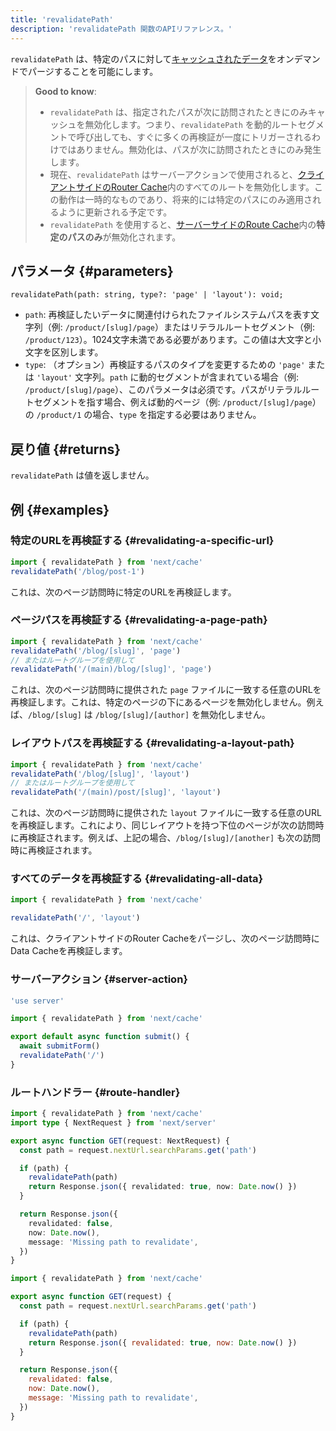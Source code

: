```yaml
---
title: 'revalidatePath'
description: 'revalidatePath 関数のAPIリファレンス。'
---
```


`revalidatePath` は、特定のパスに対して[キャッシュされたデータ](/docs/app/deep-dive/caching)をオンデマンドでパージすることを可能にします。

> **Good to know**:
>
> - `revalidatePath` は、指定されたパスが次に訪問されたときにのみキャッシュを無効化します。つまり、`revalidatePath` を動的ルートセグメントで呼び出しても、すぐに多くの再検証が一度にトリガーされるわけではありません。無効化は、パスが次に訪問されたときにのみ発生します。
> - 現在、`revalidatePath` はサーバーアクションで使用されると、[クライアントサイドのRouter Cache](/docs/app/deep-dive/caching#client-side-router-cache)内のすべてのルートを無効化します。この動作は一時的なものであり、将来的には特定のパスにのみ適用されるように更新される予定です。
> - `revalidatePath` を使用すると、[サーバーサイドのRoute Cache](/docs/app/deep-dive/caching#full-route-cache)内の**特定のパスのみ**が無効化されます。

## パラメータ {#parameters}

```tsx
revalidatePath(path: string, type?: 'page' | 'layout'): void;
```

- `path`: 再検証したいデータに関連付けられたファイルシステムパスを表す文字列（例: `/product/[slug]/page`）またはリテラルルートセグメント（例: `/product/123`）。1024文字未満である必要があります。この値は大文字と小文字を区別します。
- `type`: （オプション）再検証するパスのタイプを変更するための `'page'` または `'layout'` 文字列。`path` に動的セグメントが含まれている場合（例: `/product/[slug]/page`）、このパラメータは必須です。パスがリテラルルートセグメントを指す場合、例えば動的ページ（例: `/product/[slug]/page`）の `/product/1` の場合、`type` を指定する必要はありません。

## 戻り値 {#returns}

`revalidatePath` は値を返しません。

## 例 {#examples}

### 特定のURLを再検証する {#revalidating-a-specific-url}

```ts
import { revalidatePath } from 'next/cache'
revalidatePath('/blog/post-1')
```

これは、次のページ訪問時に特定のURLを再検証します。

### ページパスを再検証する {#revalidating-a-page-path}

```ts
import { revalidatePath } from 'next/cache'
revalidatePath('/blog/[slug]', 'page')
// またはルートグループを使用して
revalidatePath('/(main)/blog/[slug]', 'page')
```

これは、次のページ訪問時に提供された `page` ファイルに一致する任意のURLを再検証します。これは、特定のページの下にあるページを無効化しません。例えば、`/blog/[slug]` は `/blog/[slug]/[author]` を無効化しません。

### レイアウトパスを再検証する {#revalidating-a-layout-path}

```ts
import { revalidatePath } from 'next/cache'
revalidatePath('/blog/[slug]', 'layout')
// またはルートグループを使用して
revalidatePath('/(main)/post/[slug]', 'layout')
```

これは、次のページ訪問時に提供された `layout` ファイルに一致する任意のURLを再検証します。これにより、同じレイアウトを持つ下位のページが次の訪問時に再検証されます。例えば、上記の場合、`/blog/[slug]/[another]` も次の訪問時に再検証されます。

### すべてのデータを再検証する {#revalidating-all-data}

```ts
import { revalidatePath } from 'next/cache'

revalidatePath('/', 'layout')
```

これは、クライアントサイドのRouter Cacheをパージし、次のページ訪問時にData Cacheを再検証します。

### サーバーアクション {#server-action}

<Tabs>
<TabItem value="ts" label="TypeScript">

```ts title="app/actions.ts" switcher
'use server'

import { revalidatePath } from 'next/cache'

export default async function submit() {
  await submitForm()
  revalidatePath('/')
}
```

</TabItem>
</Tabs>

### ルートハンドラー {#route-handler}

<Tabs>
<TabItem value="ts" label="TypeScript">

```ts title="app/api/revalidate/route.ts" switcher
import { revalidatePath } from 'next/cache'
import type { NextRequest } from 'next/server'

export async function GET(request: NextRequest) {
  const path = request.nextUrl.searchParams.get('path')

  if (path) {
    revalidatePath(path)
    return Response.json({ revalidated: true, now: Date.now() })
  }

  return Response.json({
    revalidated: false,
    now: Date.now(),
    message: 'Missing path to revalidate',
  })
}
```

</TabItem>
<TabItem value="js" label="JavaScript">

```js title="app/api/revalidate/route.js" switcher
import { revalidatePath } from 'next/cache'

export async function GET(request) {
  const path = request.nextUrl.searchParams.get('path')

  if (path) {
    revalidatePath(path)
    return Response.json({ revalidated: true, now: Date.now() })
  }

  return Response.json({
    revalidated: false,
    now: Date.now(),
    message: 'Missing path to revalidate',
  })
}
```

</TabItem>
</Tabs>
